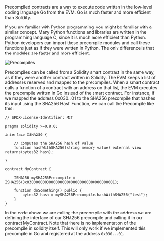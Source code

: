 Precompiled contracts are a way to execute code written in the low-level coding language Go from the EVM. Go is much faster and more efficient than Solidity.

If you are familiar with Python programming, you might be familiar with a similar concept. Many Python functions and libraries are written in the programming language C, since it is much more efficient than Python. Python developers can import these precompile modules and call these functions just as if they were written in Python. The only difference is that the modules are faster and more efficient.

![Precompiles](/common-images/evm-precompiles/precompiles.png)

Precompiles can be called from a Solidity smart contract in the same way, as if they were another contract written in Solidity. The EVM keeps a list of addresses reserved and mapped to the precompiles. When a smart contract calls a function of a contract with an address on that list, the EVM executes the precompile written in Go instead of the smart contract.
For instance, if we mapped the address 0x030...01 to the SHA256 precompile that hashes its input using the SHA256 Hash Function, we can call the Precompile like this:

```solidity
// SPDX-License-Identifier: MIT

pragma solidity >=0.8.0;

interface ISHA256 {

  	// Computes the SHA256 hash of value
	function hashWithSHA256(string memory value) external view returns(bytes32 hash);
  
}

contract MyContract {
    
    ISHA256 mySHA256Precompile = ISHA256(0x0300000000000000000000000000000000000001);

    function doSomething() public {
        bytes32 hash = mySHA256Precompile.hashWithSHA256("test");
    }
}
```

In the code above we are calling the precompile with the address we are defining the interface of our SHA256 precompile and calling it in our contract MyContract. Note that there is no implementation of the precompile in solidity itself. This will only work if we implemented this precompile in Go and registered at the address `0x030...01`. 